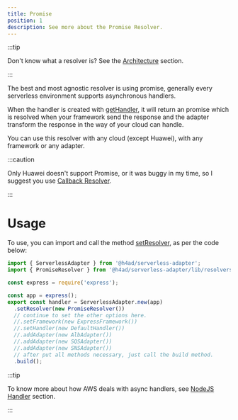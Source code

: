 ---
title: Promise
position: 1
description: See more about the Promise Resolver.
---

:::tip

Don't know what a resolver is? See the [Architecture](../architecture#resolver) section.

:::

The best and most agnostic resolver is using promise, generally every serverless environment supports asynchronous handlers.

When the handler is created with [getHandler](../../api/Contracts/HandlerContract#method-gethandler), it will return an promise
which is resolved when your framework send the response and the adapter transform the response in the way of your cloud can handle.

You can use this resolver with any cloud (except Huawei), with any framework or any adapter.

:::caution

Only Huawei doesn't support Promise, or it was buggy in my time, so I suggest you use [Callback Resolver](./callback).

:::

# Usage

To use, you can import and call the method [setResolver](../../api/ServerlessAdapter#method-setresolver), as per the code below:

```ts title="index.ts"
import { ServerlessAdapter } from '@h4ad/serverless-adapter';
import { PromiseResolver } from '@h4ad/serverless-adapter/lib/resolvers/promise';

const express = require('express');

const app = express();
export const handler = ServerlessAdapter.new(app)
  .setResolver(new PromiseResolver())
  // continue to set the other options here.
  //.setFramework(new ExpressFramework())
  //.setHandler(new DefaultHandler())
  //.addAdapter(new AlbAdapter())
  //.addAdapter(new SQSAdapter())
  //.addAdapter(new SNSAdapter())
  // after put all methods necessary, just call the build method.
  .build();
```

:::tip

To know more about how AWS deals with async handlers, see [NodeJS Handler](https://docs.aws.amazon.com/lambda/latest/dg/nodejs-handler.html) section.

:::
